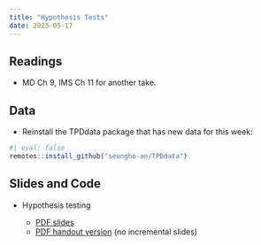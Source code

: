 ```yaml
---
title: "Hypothesis Tests"
date: 2023-05-17
---
```



## Readings 

- MD Ch 9, IMS Ch 11 for another take. 



## Data

- Reinstall the TPDdata package that has new data for this week:
```r
#| eval: false
remotes::install_github("seungho-an/TPDdata")
```

<!-- - CSV files for the data from this week if you cannot install the package: -->
<!--   - [`tea.csv`](/files/data/tea.csv) -->

## Slides and Code

- Hypothesis testing

  - [PDF slides](/slides/10_hypothesis_testing.pdf)
  - [PDF handout version](/slides/10_hypothesis_testing_handout.pdf) (no incremental slides)

<!-- - Thursday (11/11) lecture: More hypothesis tests -->
<!--   - [PDF of slides as I present them](/slides/21_hyp_tests_diff.pdf) -->
<!--   - [PDF of handout version of slides](/slides/21_hyp_tests_diff_handout.pdf) (no incremental slides) -->
